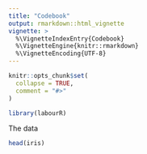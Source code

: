 ```yaml
---
title: "Codebook"
output: rmarkdown::html_vignette
vignette: >
  %\VignetteIndexEntry{Codebook}
  %\VignetteEngine{knitr::rmarkdown}
  %\VignetteEncoding{UTF-8}
---
```


```r
knitr::opts_chunk$set(
  collapse = TRUE,
  comment = "#>"
)
```

```r
library(labourR)
```

The data 

```r
head(iris)
```
